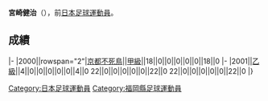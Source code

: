 {{unreferenced|time=2013-07-16T09:40:20+00:00}}
{{Infobox football biography
|name=宮崎健治
|image=
|fullname=宮崎健治
|birth_date={{Birth date and age|1977|6|24}}
|cityofbirth=[[福岡縣|福岡縣]]
|countryofbirth=[[日本|日本]]
|position=[[中场|中场]]
|currentclub=
|years=2000-2001
|clubs=[[京都不死鳥|京都不死鳥]]
|caps(goals)=
|nationalyears=
|nationalteam=
|nationalcaps(goals)=
}}
'''宮崎健治'''（{{Bd|1977年|6月24日||}}），前[[日本|日本]][[足球|足球]][[運動員|運動員]]。

==成績==
{{Football player club statistics 1|YYN}}
{{Football player club statistics 2|JPN|YYN}}
|-
|2000||rowspan="2"|[[京都不死鳥|京都不死鳥]]||[[日本職業足球甲級聯賽|甲級]]||18||0||0||0||0||0||18||0
|-
|2001||[[日本職業足球乙級聯賽|乙級]]||4||0||0||0||0||0||4||0
{{Football player club statistics 3|1|JPN}}22||0||0||0||0||0||22||0
{{Football player club statistics 5}}22||0||0||0||0||0||22||0
|}

{{Japan-sport-bio-stub}}
{{Soccer-player-stub}}
[[Category:日本足球運動員|Category:日本足球運動員]]
[[Category:福岡縣足球運動員|Category:福岡縣足球運動員]]